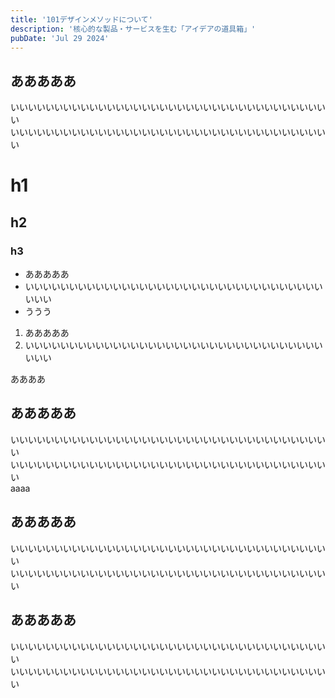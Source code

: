```yaml
---
title: '101デザインメソッドについて'
description: '核心的な製品・サービスを生む「アイデアの道具箱」'
pubDate: 'Jul 29 2024'
---
```


## あああああ
いいいいいいいいいいいいいいいいいいいいいいいいいいいいいいいいいいいいい  
いいいいいいいいいいいいいいいいいいいいいいいいいいいいいいいいいいいいい

# h1
## h2
### h3

- あああああ
- いいいいいいいいいいいいいいいいいいいいいいいいいいいいいいいいいいいいい
- ううう

1. あああああ
2. いいいいいいいいいいいいいいいいいいいいいいいいいいいいいいいいいいいいい


<p>ああああ</p>

## あああああ
いいいいいいいいいいいいいいいいいいいいいいいいいいいいいいいいいいいいい  
いいいいいいいいいいいいいいいいいいいいいいいいいいいいいいいいいいいいい  
aaaa


## あああああ
いいいいいいいいいいいいいいいいいいいいいいいいいいいいいいいいいいいいい  
いいいいいいいいいいいいいいいいいいいいいいいいいいいいいいいいいいいいい


## あああああ
いいいいいいいいいいいいいいいいいいいいいいいいいいいいいいいいいいいいい  
いいいいいいいいいいいいいいいいいいいいいいいいいいいいいいいいいいいいい


<XinLogo />